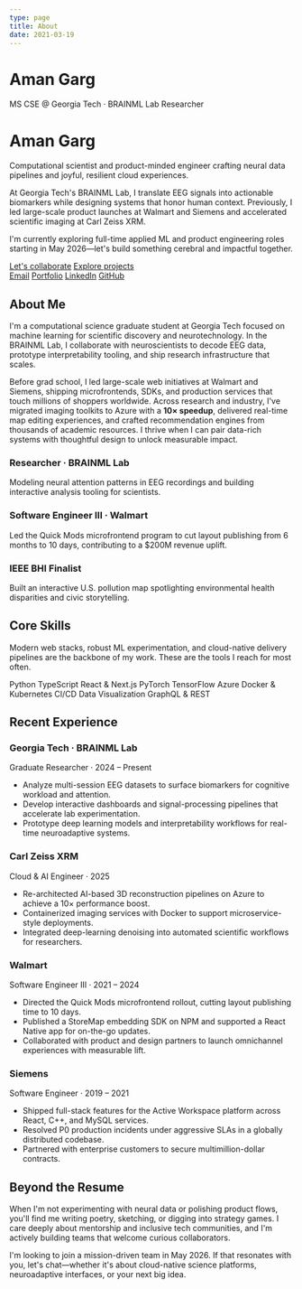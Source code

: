 ```yaml
---
type: page
title: About
date: 2021-03-19
---
```


# Aman Garg

<div className="hero hero--animated">
  <span className="hero__badge">MS CSE @ Georgia Tech · BRAINML Lab Researcher</span>
  <h1 className="hero__title">Aman Garg</h1>
  <p className="hero__subtitle">
    Computational scientist and product-minded engineer crafting neural data pipelines and joyful, resilient cloud experiences.
  </p>
  <p className="hero__copy">
    At Georgia Tech&apos;s BRAINML Lab, I translate EEG signals into actionable biomarkers while designing systems that honor human context. Previously, I led large-scale product launches at Walmart and Siemens and accelerated scientific imaging at Carl Zeiss XRM.
  </p>
  <p className="hero__copy hero__copy--accent">
    I&apos;m currently exploring full-time applied ML and product engineering roles starting in May 2026—let&apos;s build something cerebral and impactful together.
  </p>
  <div className="hero__cta">
    <a className="button" href="mailto:aman.garg@gatech.edu">Let&apos;s collaborate</a>
    <a className="button button--ghost" href="/projects">Explore projects</a>
  </div>
  <div className="hero__links">
    <a href="mailto:aman.garg@gatech.edu">Email</a>
    <a href="https://amangarg.in" target="_blank" rel="noopener noreferrer">Portfolio</a>
    <a href="https://www.linkedin.com/in/aman9ar9/" target="_blank" rel="noopener noreferrer">LinkedIn</a>
    <a href="https://github.com/amangrg" target="_blank" rel="noopener noreferrer">GitHub</a>
  </div>
</div>

<section className="page-section fade-in">
  <h2 className="section-title">About Me</h2>
  <p>
    I&apos;m a computational science graduate student at Georgia Tech focused on machine learning for scientific discovery and neurotechnology. In the BRAINML Lab, I collaborate with neuroscientists to decode EEG data, prototype interpretability tooling, and ship research infrastructure that scales.
  </p>
  <p>
    Before grad school, I led large-scale web initiatives at Walmart and Siemens, shipping microfrontends, SDKs, and production services that touch millions of shoppers worldwide. Across research and industry, I&apos;ve migrated imaging toolkits to Azure with a <strong>10× speedup</strong>, delivered real-time map editing experiences, and crafted recommendation engines from thousands of academic resources. I thrive when I can pair data-rich systems with thoughtful design to unlock measurable impact.
  </p>
  <div className="highlight-grid">
    <article className="highlight-card">
      <h3>Researcher · BRAINML Lab</h3>
      <p>Modeling neural attention patterns in EEG recordings and building interactive analysis tooling for scientists.</p>
    </article>
    <article className="highlight-card">
      <h3>Software Engineer III · Walmart</h3>
      <p>Led the Quick Mods microfrontend program to cut layout publishing from 6 months to 10 days, contributing to a $200M revenue uplift.</p>
    </article>
    <article className="highlight-card">
      <h3>IEEE BHI Finalist</h3>
      <p>Built an interactive U.S. pollution map spotlighting environmental health disparities and civic storytelling.</p>
    </article>
  </div>
</section>

<section className="page-section fade-in delay-1">
  <h2 className="section-title">Core Skills</h2>
  <p>
    Modern web stacks, robust ML experimentation, and cloud-native delivery pipelines are the backbone of my work. These are the tools I reach for most often.
  </p>
  <div className="skill-badges">
    <span className="skill-badge">Python</span>
    <span className="skill-badge">TypeScript</span>
    <span className="skill-badge">React &amp; Next.js</span>
    <span className="skill-badge">PyTorch</span>
    <span className="skill-badge">TensorFlow</span>
    <span className="skill-badge">Azure</span>
    <span className="skill-badge">Docker &amp; Kubernetes</span>
    <span className="skill-badge">CI/CD</span>
    <span className="skill-badge">Data Visualization</span>
    <span className="skill-badge">GraphQL &amp; REST</span>
  </div>
</section>

<section className="page-section fade-in delay-2">
  <h2 className="section-title">Recent Experience</h2>
  <div className="experience-grid">
    <article className="experience-card">
      <h3>Georgia Tech · BRAINML Lab</h3>
      <span>Graduate Researcher · 2024 – Present</span>
      <ul>
        <li>Analyze multi-session EEG datasets to surface biomarkers for cognitive workload and attention.</li>
        <li>Develop interactive dashboards and signal-processing pipelines that accelerate lab experimentation.</li>
        <li>Prototype deep learning models and interpretability workflows for real-time neuroadaptive systems.</li>
      </ul>
    </article>
    <article className="experience-card">
      <h3>Carl Zeiss XRM</h3>
      <span>Cloud &amp; AI Engineer · 2025</span>
      <ul>
        <li>Re-architected AI-based 3D reconstruction pipelines on Azure to achieve a 10× performance boost.</li>
        <li>Containerized imaging services with Docker to support microservice-style deployments.</li>
        <li>Integrated deep-learning denoising into automated scientific workflows for researchers.</li>
      </ul>
    </article>
    <article className="experience-card">
      <h3>Walmart</h3>
      <span>Software Engineer III · 2021 – 2024</span>
      <ul>
        <li>Directed the Quick Mods microfrontend rollout, cutting layout publishing time to 10 days.</li>
        <li>Published a StoreMap embedding SDK on NPM and supported a React Native app for on-the-go updates.</li>
        <li>Collaborated with product and design partners to launch omnichannel experiences with measurable lift.</li>
      </ul>
    </article>
    <article className="experience-card">
      <h3>Siemens</h3>
      <span>Software Engineer · 2019 – 2021</span>
      <ul>
        <li>Shipped full-stack features for the Active Workspace platform across React, C++, and MySQL services.</li>
        <li>Resolved P0 production incidents under aggressive SLAs in a globally distributed codebase.</li>
        <li>Partnered with enterprise customers to secure multimillion-dollar contracts.</li>
      </ul>
    </article>
  </div>
</section>

<section className="page-section fade-in delay-3">
  <h2 className="section-title">Beyond the Resume</h2>
  <p>
    When I&apos;m not experimenting with neural data or polishing product flows, you&apos;ll find me writing poetry, sketching, or digging into strategy games. I care deeply about mentorship and inclusive tech communities, and I&apos;m actively building teams that welcome curious collaborators.
  </p>
  <p>
    I&apos;m looking to join a mission-driven team in May 2026. If that resonates with you, let&apos;s chat—whether it&apos;s about cloud-native science platforms, neuroadaptive interfaces, or your next big idea.
  </p>
</section>
